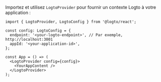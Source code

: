 Importez et utilisez `LogtoProvider` pour fournir un contexte Logto à votre application :

```tsx title="App.tsx"
import { LogtoProvider, LogtoConfig } from '@logto/react';

const config: LogtoConfig = {
  endpoint: '<your-logto-endpoint>', // Par exemple, http://localhost:3001
  appId: '<your-application-id>',
};

const App = () => (
  <LogtoProvider config={config}>
    <YourAppContent />
  </LogtoProvider>
);
```
